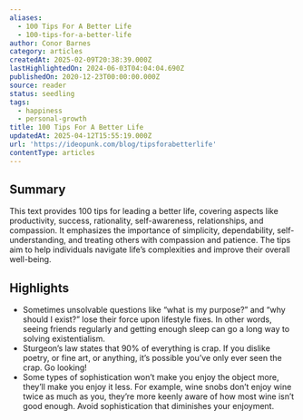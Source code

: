 ```yaml
---
aliases:
  - 100 Tips For A Better Life
  - 100-tips-for-a-better-life
author: Conor Barnes
category: articles
createdAt: 2025-02-09T20:38:39.000Z
lastHighlightedOn: 2024-06-03T04:04:04.690Z
publishedOn: 2020-12-23T00:00:00.000Z
source: reader
status: seedling
tags:
  - happiness
  - personal-growth
title: 100 Tips For A Better Life
updatedAt: 2025-04-12T15:55:19.000Z
url: 'https://ideopunk.com/blog/tipsforabetterlife'
contentType: articles
---
```

## Summary

This text provides 100 tips for leading a better life, covering aspects like productivity, success, rationality, self-awareness, relationships, and compassion. It emphasizes the importance of simplicity, dependability, self-understanding, and treating others with compassion and patience. The tips aim to help individuals navigate life’s complexities and improve their overall well-being.

## Highlights

- Sometimes unsolvable questions like “what is my purpose?” and “why should I exist?” lose their force upon lifestyle fixes. In other words, seeing friends regularly and getting enough sleep can go a long way to solving existentialism.
- Sturgeon’s law states that 90% of everything is crap. If you dislike poetry, or fine art, or anything, it’s possible you’ve only ever seen the crap. Go looking!
- Some types of sophistication won’t make you enjoy the object more, they’ll make you enjoy it less. For example, wine snobs don’t enjoy wine twice as much as you, they’re more keenly aware of how most wine isn’t good enough. Avoid sophistication that diminishes your enjoyment.
